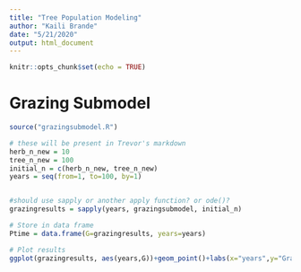 ```yaml
---
title: "Tree Population Modeling"
author: "Kaili Brande"
date: "5/21/2020"
output: html_document
---
```


```r
knitr::opts_chunk$set(echo = TRUE)
```


# Grazing Submodel

```r

source("grazingsubmodel.R")

# these will be present in Trevor's markdown
herb_n_new = 10
tree_n_new = 100
initial_n = c(herb_n_new, tree_n_new)
years = seq(from=1, to=100, by=1)


#should use sapply or another apply function? or ode()?
grazingresults = sapply(years, grazingsubmodel, initial_n)

# Store in data frame
Ptime = data.frame(G=grazingresults, years=years)

# Plot results
ggplot(grazingresults, aes(years,G))+geom_point()+labs(x="years",y="Grazing Results")


```

